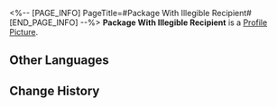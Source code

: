 <%-- [PAGE_INFO]
PageTitle=#Package With Illegible Recipient#
[END_PAGE_INFO] --%>
{{Item Infobox
|id          = 140148
|image       = Item Package With Illegible Recipient.png
|type        = Mission Item
|invCategory = Missions
|rarity      = 3
|effect      = 
|description = A package not delivered by Wildfire in time. Its intended recipient could be one of the patients in the clinic.
}}
'''Package With Illegible Recipient''' is a [[Profile Picture]].

==Other Languages==
{{Other Languages
|en   = Package With Illegible Recipient
|zhs  = 看不清署名的包裹
|zht  = 看不清收件人的包裹
|ja   = 受取人がよく見えない荷物
|ko   = 정보가 잘 안 보이는 택배
|es   = Paquete para [ilegible]
|fr   = Colis au destinataire illisible
|ru   = Посылка с неразборчиво записанным получателем
|th   = พัสดุที่เขียนชื่อผู้รับไม่ชัดเจน
|vi   = Túi Đồ Không Thấy Rõ Chữ Ký
|de   = Paket mit unlesbarem Empfänger
|id   = Paket yang Penerimanya Tidak Jelas
|pt   = Pacote com Destinatário Ilegível
}}

==Change History==
{{Change History|1.0}}